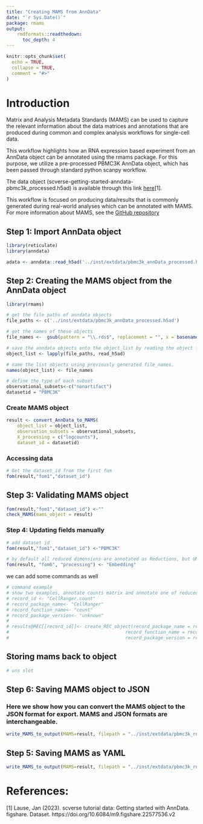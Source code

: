 ```yaml
---
title: "Creating MAMS from AnnData"
date: "`r Sys.Date()`"
package: rmams
output:
    rmdformats::readthedown:
      toc_depth: 4
---
```


```r
knitr::opts_chunk$set(
  echo = TRUE,
  collapse = TRUE,
  comment = "#>"
)
```



# Introduction

Matrix and Analysis Metadata Standards (MAMS) can be used to capture the relevant information about the data matrices and annotations that are produced during common and complex analysis workflows for single-cell data.

This workflow highlights how an RNA expression based experiment from an AnnData object can be annotated using the rmams package. For this purpose, we utilize a pre-processed PBMC3K AnnData object, which has been passed through standard python scanpy workflow.

The data object (scverse-getting-started-anndata-pbmc3k_processed.h5ad) is available through this link [here](https://figshare.com/articles/dataset/scverse_tutorial_data_Getting_started_with_AnnData/22577536/2?file=40067737)[1].

This workflow is focused on producing data/results that is commonly generated during real-world analyses which can be annotated with MAMS. For more information about MAMS, see the [GitHub repository](https://github.com/single-cell-mams/mams)

## Step 1: Import AnnData object

```r
library(reticulate)
library(anndata)
```

```r
adata <- anndata::read_h5ad('../inst/extdata/pbmc3k_annData_processed.h5ad')
```

## Step 2: Creating the MAMS object from the AnnData object

```r
library(rmams)

# get the file paths of anndata objects
file_paths <- c('../inst/extdata/pbmc3k_annData_processed.h5ad')

# get the names of these objects 
file_names <-  gsub(pattern = "\\.rds$", replacement = "", x = basename(file_paths))

# save the anndata objects onto the object_list by reading the object from file path.
object_list <- lapply(file_paths, read_h5ad)

# name the list objects using previously generated file_names.
names(object_list) <- file_names

# define the type of each subset
observational_subsets<-c("nonartifact")
datasetid = "PBMC3K"
```


### Create MAMS object

```r
result <- convert_AnnData_to_MAMS(
    object_list = object_list, 
    observation_subsets = observational_subsets, 
    X_processing = c("logcounts"), 
    dataset_id = datasetid)
```

### Accessing data 

```r
# Get the dataset_id from the first fom
fom(result,"fom1","dataset_id")
```

## Step 3: Validating MAMS object

```r
fom(result,"fom1","dataset_id") <-""
check_MAMS(mams_object = result)
```

### Step 4: Updating fields manually

```r
# add dataset id
fom(result,"fom1","dataset_id") <-"PBMC3K"

# by default all reduced dimensions are annotated as Reductions, but UMAP can be better reflected as Embedding
fom(result, "fom6", "processing") <- "Embedding"
```

we can add some commands as well
```r
# command example 
# show two examples, annotate counts matrix and annotate one of reducedDims, commands, params 
# record_id <- "CellRanger.count"
# record_package_name<- "CellRanger"
# record_function_name<- "count"
# record_package_version<- "unknown"
# 
# results@REC[[record_id]]<- create_REC_object(record_package_name = record_package_name,
#                                           record_function_name = record_function_name,
#                                           record_package_version = record_package_version)

```

## Storing mams back to object
```r
# uns slot
```


## Step 6: Saving MAMS object to JSON
### Here we show how you can convert the MAMS object to the JSON format for export. MAMS and JSON formats are interchangeable.

```r
write_MAMS_to_output(MAMS=result, filepath = "../inst/extdata/pbmc3k_rna_adata_mams.JSON",format = "JSON")
```

## Step 5: Saving MAMS as YAML

```r
write_MAMS_to_output(MAMS=result, filepath = "../inst/extdata/pbmc3k_rna_adata_mams.yml",format = "YAML")
```

# References:
[1] Lause, Jan (2023). scverse tutorial data: Getting started with AnnData. figshare. Dataset. https://doi.org/10.6084/m9.figshare.22577536.v2